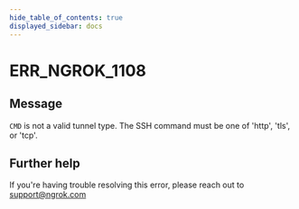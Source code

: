 ```yaml
---
hide_table_of_contents: true
displayed_sidebar: docs
---
```



# ERR_NGROK_1108

## Message

`CMD` is not a valid tunnel type. The SSH command must be one of 'http', 'tls', or 'tcp'.

<ErrorDetails error="err_ngrok_1108" />

## Further help

If you're having trouble resolving this error, please reach out to [support@ngrok.com](mailto:support@ngrok.com?subject=Help%20with%20ERR_NGROK_1108)
